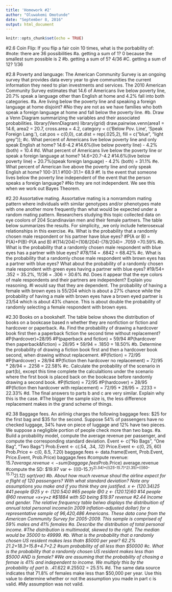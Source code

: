 ---
title: 'Homework #2'
author: "Oluwakemi Omotunde"
date: "September 8, 2016"
output: html_document
---

```{r setup, include=FALSE}
knitr::opts_chunk$set(echo = TRUE)
```

#2.6 Coin Flip: If you flip a fair coin 10 times, what is the porbability of:
  #note: there are 36 possibilities
  #a. getting a sum of 1? 0 because the smallest sum possible is 2
  #b. getting a sum of 5? 4/36
  #C. getting a sum of 12? 1/36
  
#2.8 Poverty and language: The American Community Survey is an ongoing survey that provides data every year to give communities the current information they need to plan investments and services. The 2010 American Community Survey estimates that 14.6 of Americans live below poverty line, 20.7% speak a language other than English at home and 4.2% fall into both categories.
  #a. Are living below the poverty line and speaking a foreign language at home disjoint?
    #No they are not as we have families who both speak a foreign language at home and fall below the poverty line.
  #b. Draw a Venn Diagram summarizing the variables and their associated probabilities.
    library(VennDiagram)
    library(grid)
    draw.pairwise.venn(area1 = 14.6, area2 = 20.7, cross.area = 4.2,       category = c('Below Pov. Line', 'Speak Foreign Lang.'),
    cat.pos = c(0,0),
    cat.dist = rep(.025,2),
    fill = c("blue", "light grey"));
  #c. What percent of Americans live below poverty line and only speak English at home?
     14.6-4.2
    #14.6%(live below poverty line) - 4.2%(both) = 10.4
  #d. What percent of Americans live below the poverty line or speak a foreign language at home?
     14.6+20.7-4.2
    #14.6%(live below poverty line) + 20.7%(speak foreign language) - 4.2% (both) = 31.1%
  #e. What percent of American live above the poverty line and only speak English at home?
     100-31.1
    #100-31.1= 68.9
  #f. Is the event that someone lives below the poverty line independent of the event that the person speaks a foreign language?
    #No they are not independent. We see this when we work out Bayes Theorem. 
    
#2.20 Assortative mating. Assortative mating is a nonramdom mating pattern where individuals with similar genotypes and/or phenotypes mate with one another more frequently than what would be expected under a random mating pattern. Researchers studying this topic collected data on eye coolors of 204 Scandinavian men and their female partners. The table below summarizes the results. For simplicity, ,we only include heterosexual relationships in this exercise. 
  #a. What is the probability that a randomly chosen male respondent or his partner have blue eyes?
    #P(A or B) = P(A)+P(B)-P(A and B) 
      #(114/204)+(108/204)-(78/204)= .7059 =70.59%
  #b. What is the probability that a randomly chosen male respondent with blue eyes has a partner with blue eyes?
    #78/114 = .6842 = 68.42%
  #c. What is the probability that a randomly chose male respondent with brown eyes has a partner with blue eyes? What about the probability of a randomly chosen male respondent with green eyes having a partner with blue eyes?
    #19/54= .352 = 35.2%, 11/36 = .306 = 30.6%
  #d. Does it appear that the eye colors of male respondents and their partners are independent? Explain you reasoning.
    #I would say that they are dependent. The probability of having a female with brown eyes is 55/204 which is about a 27% chance while the probability of having a male with brown eyes have a brown eyed partner is 23/54 which is about 43% chance. This is about double the probability of randomly selecting a female respondent with brown eyes.
    
#2.30 Books on a bookshelf. The table below shows the distribution of books on a bookcase based n whether they are nonfiction or fiction and hardcover or paperback. 
  #a. Find the probability of drawing a hardcover book first then a paperback fiction the second time without replacement?
    #P(hardcover)=28/95
    #P(paperback and fiction) = 59/94
    #P(hardcover then paperback&fiction) = 28/95 * 59/94 = .1850 = 18.50%
  #b. Determine the probability of drawing a fiction book first and then a hardcover book second, when drawing without replacement.
    #P(fiction) = 72/95
    #P(hardcover) = 28/94
    #P(fiction then hardcover no replacement) = 72/95 * 28/94 = .2258 = 22.58%
  #c. Calculate the probability of the scenario in part(b), except this time complete the calculaltions under the scenario where the first book is placed back on the bookcase before randomly drawing a second book.
    #P(fiction) = 72/95
    #P(hardcover) = 28/95
    #P(fiction then hardcover with replacement) = 72/95 * 28/95 = .2233 = 22.33%
  #d. The final answers to parts b and c are very similar. Explain why this is the case.
    #The bigger the sample size is, the less difference replacement makes in the grand scheme of things. 
    
#2.38 Baggage fees. An airlinig charges the following baggage fees: $25 for the first bag and $35 for the second. Suppose 54% of passengers have no checked luggage, 34% have on piece of luggage and 12% have two pieces. We suppose a negligible portion of people check more than two bags.
  #a. Build a probability model, compute the average revenue per passenger, and compute the corresponding standard deviation.
  Event <- c("No Bags", "One Bag", "Two Bags")
  Prob.Event <- c(.54, .34, .12)
  Price.Event <- c(0, 25, 60)
  Prob.Price <- c(0, 8.5, 7.20)
  baggage.fees <- data.frame(Event, Prob.Event, Price.Event, Prob.Price)
  baggage.fees
  #compute revenue: $15.7
  average.revenue <- sum(baggage.fees$Prob.Price)
  average.revenue
  #compute the SD: $19.97
  var <- (((0-15.7)^2)*.54)+(((25-15.7)^2)*.35)+(((60-15.7)^2)*.12)
  sqrt(var)
  #b. About how much revenue shoul the airline expect for a flight of 120 passengers? With what standard deviation? Note any assumptions you make and if you think they are justified. 
  x <- (120*.34)*25 #41 people @25
  y <- (120*.54)*0  #65 people @0
  z <- (120*.12)*60 #14 people @60
  revenue =x+y+z    #$1884 with SD being $19.97
  revenue
#2.44 Income and gender. The relative frequency table belwo displays the distribuition of annual total personal income(in 2009 inflation-adjusted dollar) for a representative sample of 96,420,486 Americans. These data cone from the American Community Survey for 2005-2009. This sample is comprised of 59% males and 41% females
  #a. Describe the distribution of total personal income.
    #The distribution is multimodal, skewed to the right. The median would be 35000 to 49999.
  #b. What is the probability that a randomly chosen US resident makes less thatn $5000 per year? 62.2%
    21.2+18.3+15.8+4.7+2.2  #sum probability of all less than $50000 
  #c. What is the probability that a randomly chosen US resident makes less than $5000 AND is female? 
    #We are assuming that the probability of chosing a femae is 41% and independent to income. We multiply this by the probability of part b.
    .41*.622           #.25502 = 25.5%
  #d. The same data source indicates that 71.8% of females make less than $50,000 per year. Use this value to determine whether or not the assumption you made in part c is valid. 
  #My assumption was not valid.
    
     
     


   
    
    
  